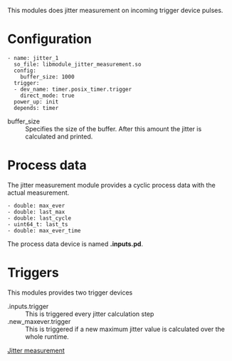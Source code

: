 This modules does jitter measurement on incoming trigger device pulses.

= Configuration =

 - name: jitter_1
   so_file: libmodule_jitter_measurement.so
   config:
     buffer_size: 1000
   trigger:
   - dev_name: timer.posix_timer.trigger
     direct_mode: true
   power_up: init
   depends: timer

; buffer_size
: Specifies the size of the buffer. After this amount the jitter is calculated and printed. 

= Process data = 

The jitter measurement module provides a cyclic process data with the actual measurement.

 - double: max_ever
 - double: last_max
 - double: last_cycle
 - uint64_t: last_ts
 - double: max_ever_time

The process data device is named '''<name>.inputs.pd'''.

= Triggers =

This modules provides two trigger devices

; <name>.inputs.trigger
: This is triggered every jitter calculation step
; <name>.new_maxever.trigger
: This is triggered if a new maximum jitter value is calculated over the whole runtime.

[[Category:Robotkernel-5|Jitter measurement]]

